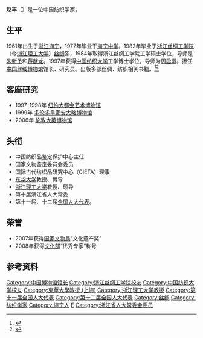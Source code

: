 '''赵丰'''（{{bd|1961年|8月}}）是一位中国纺织学家。

==生平==
1961年出生于[[浙江|浙江]][[海宁|海宁]]，1977年毕业于[[海宁中学|海宁中学]]。1982年毕业于[[浙江丝绸工学院|浙江丝绸工学院]]（今[[浙江理工大学|浙江理工大学]]）[[丝绸|丝绸]]系，1984年取得浙江丝绸工学院工学硕士学位，导师是[[朱新予|朱新予]]和[[蒋猷龙|蒋猷龙]]。1997年获得[[中国纺织大学|中国纺织大学]]工学博士学位，导师为[[周启澄|周启澄]]。担任[[中国丝绸博物馆|中国丝绸博物馆]]馆长、研究员。出版多部丝绸、纺织相关书籍。<ref >{{cite web |url=http://news.ifeng.com/a/20170305/50754755_0.shtml |language= |title=人大代表赵丰建议将6月22日定为“国际丝绸之路日” |publisher=中国新闻网 |date=2017年3月5日 |accessdate= |archive-date=2019年4月21日 |archive-url=https://web.archive.org/web/20190421040437/http://news.ifeng.com/a/20170305/50754755_0.shtml |dead-url=no }}</ref><ref >{{cite web |url=http://zjnews.zjol.com.cn/ztjj/2017qglh/qmtbb/201703/t20170310_3299039.shtml |language= |title=人大代表赵丰：设立“国际丝绸之路日” |publisher=浙江在线 |date=2017-03-10 |accessdate= |archive-date=2019-01-26 |archive-url=https://web.archive.org/web/20190126164259/http://zjnews.zjol.com.cn/ztjj/2017qglh/qmtbb/201703/t20170310_3299039.shtml |dead-url=no }}</ref>

== 客座研究 ==
*1997-1998年 [[纽约|纽约]][[大都会艺术博物馆|大都会艺术博物馆]]
*1999年 [[多伦多|多伦多]][[皇家安大略博物馆|皇家安大略博物馆]]
*2006年 [[伦敦|伦敦]][[大英博物馆|大英博物馆]]

== 头衔 ==
*中国纺织品鉴定保护中心主任
*国家文物鉴定委员会委员
*国际古代纺织品研究中心（CIETA）理事
*[[东华大学_(上海)|东华大学]]教授、博导
*[[浙江理工大学|浙江理工大学]]教授、硕导
*第十届浙江省人大常委
*第十一届、十二届[[全国人大代表|全国人大代表]]。

== 荣誉 ==
*2007年获得[[国家文物局|国家文物局]]“文化遗产奖”
*2008年获得[[中华人民共和国文化部|文化部]]“优秀专家”称号

== 参考资料 ==

{{DEFAULTSORT:Z}}
[[Category:中国博物馆馆长|Category:中国博物馆馆长]]
[[Category:浙江丝绸工学院校友|Category:浙江丝绸工学院校友]]
[[Category:中国纺织大学校友|Category:中国纺织大学校友]]
[[Category:東華大學教授_(上海)|Category:東華大學教授 (上海)]]
[[Category:浙江理工大学教授|Category:浙江理工大学教授]]
[[Category:第十一届全国人大代表|Category:第十一届全国人大代表]]
[[Category:第十二届全国人大代表|Category:第十二届全国人大代表]]
[[Category:丝绸|Category:丝绸]]
[[Category:纺织学家|Category:纺织学家]]
[[Category:海宁人|Category:海宁人]]
[[Category:赵姓|F]]
[[Category:浙江省人大常委会委员|Category:浙江省人大常委会委员]]